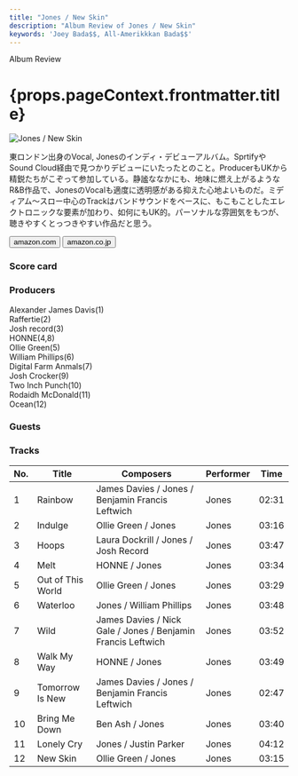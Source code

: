 ```yaml
---
title: "Jones / New Skin"
description: "Album Review of Jones / New Skin"
keywords: 'Joey Bada$$, All-Amerikkkan Bada$$'
---
```




<p className="largeP">Album Review</p>
<h1 className="h1--no--margin">{props.pageContext.frontmatter.title}</h1>

<Row  className="image-card-group">
	<Column colMd={"4"} colLg={"4"} noGutterMdLeft="">
       <ImageCard>

![Jones / New Skin](../../images/cd/jones1L.jpg) 

</ImageCard>
	</Column>
	<Column colMd={"8"} colLg={"8"} noGutterMdLeft="">
	<p>
	東ロンドン出身のVocal, Jonesのインディ・デビューアルバム。SprtifyやSound Cloud経由で見つかりデビューにいたったとのこと。ProducerもUKから精鋭たちがこぞって参加している。静謐ななかにも、地味に燃え上がるようなR&B作品で、JonesのVocalも適度に透明感がある抑えた心地よいものだ。ミディアム～スロー中心のTrackはバンドサウンドをベースに、もこもことしたエレクトロニックな要素が加わり、如何にもUK的。パーソナルな雰囲気をもつが、聴きやすくとっつきやすい作品だと思う。
	</p>
	<div>
	  <Button href="https://amzn.to/2EfouDL" kind="primary" size="small" renderIcon={ArrowUpRight24}>
      amazon.com
    </Button>
    <Button href="https://amzn.to/3hrsMGt" kind="secondary" size="small" renderIcon={ArrowUpRight24}>
      amazon.co.jp
    </Button>
	</div>
	</Column>
</Row>
<Row >
	<Column colMd={"4"} colLg={"4"} noGutterMdLeft="">
<div>
  <h3>Score card</h3>
	<SliderJS1 value="5" />
  <SliderJS2 value="1" />
	<SliderJS3 value="1" />
  <SliderJS4 value="8" />
</div>
</Column>
<Column colMd={"8"} colLg={"8"} noGutterMdLeft="">
<div>
<h3>Producers</h3>
<p>
Alexander James Davis(1)
<br/>Raffertie(2)
<br/>Josh record(3)
<br/>HONNE(4,8)
<br/>Ollie Green(5)
<br/>William Phillips(6)
<br/>Digital Farm Anmals(7)
<br/>Josh Crocker(9)
<br/>Two Inch Punch(10)
<br/>Rodaidh McDonald(11)
<br/>Ocean(12)
</p>
<h3>Guests</h3>
<p>
</p>
</div>
</Column>
</Row>

<h3>Tracks</h3>

| No. |	 Title            |	 Composers                                                   | Performer | Time	 |
| --- |	----------------- | ------------------------------------------------------------ | --------- | ----- |
|	1	  |	Rainbow          	| James Davies / Jones / Benjamin Francis Leftwich             | Jones     | 02:31 |
|	2	  |	Indulge          	| Ollie Green / Jones                                          | Jones     | 03:16 |
|	3	  |	Hoops            	| Laura Dockrill / Jones / Josh Record                         | Jones     | 03:47 |
|	4	  |	Melt             	| HONNE / Jones                                                | Jones     | 03:34 |
|	5	  |	Out of This World	| Ollie Green / Jones                                          | Jones     | 03:29 |
|	6	  |	Waterloo         	| Jones / William Phillips                                     | Jones     | 03:48 |
|	7	  |	Wild             	| James Davies / Nick Gale / Jones / Benjamin Francis Leftwich | Jones     | 03:52 |
|	8	  |	Walk My Way      	| HONNE / Jones                                                | Jones     | 03:49 |
|	9	  |	Tomorrow Is New  	| James Davies / Jones / Benjamin Francis Leftwich             | Jones     | 02:47 |
|	10	|	Bring Me Down    	| Ben Ash / Jones                                              | Jones     | 03:40 |
|	11	|	Lonely Cry       	| Jones / Justin Parker                                        | Jones     | 04:12 |
|	12	|	New Skin         	| Ollie Green / Jones                                          | Jones     | 03:15 |
